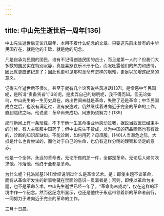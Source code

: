 ```yaml
---
---
---
```

title: 中山先生逝世后一周年[136]
---




中山先生逝世后无论几周年，本用不着什么纪念的文章。只要这先前未曾有的中华民国存在，就是他的丰碑，就是他的纪念。

凡是自承为民国的国民，谁有不记得创造民国的战士，而且是第一人的？但我们大多数的国民实在特别沉静，真是喜怒哀乐不形于色，而况吐露他们的热力和热情。因此就更应该纪念了；因此也更可见那时革命有怎样的艰难，更足以加增这纪念的意义。

记得去年逝世后不很久，甚至于就有几个论客说些风凉话[137]。是憎恶中华民国呢，是所谓“责备贤者”[138]呢，是卖弄自己的聪明呢，我不得而知。但无论如何，中山先生的一生历史具在，站出世间来就是革命，失败了还是革命；中华民国成立之后，也没有满足过，没有安逸过，仍然继续着进向近于完全的革命的工作。直到临终之际，他说道：革命尚未成功，同志仍须努力！[139]

那时新闻上有一条琐载，不下于他一生革命事业地感动过我，据说当西医已经束手的时候，有人主张服中国药了；但中山先生不赞成，以为中国的药品固然也有有效的，诊断的知识却缺如。不能诊断，如何用药？毋须服。[140]人当濒危之际，大抵是什么也肯尝试的，而他对于自己的生命，也仍有这样分明的理智和坚定的意志。

他是一个全体，永远的革命者。无论所做的那一件，全都是革命。无论后人如何吹求他，冷落他，他终于全都是革命。

为什么呢？托洛斯基[141]曾经说明过什么是革命艺术。是：即使主题不谈革命，而有从革命所发生的新事物藏在里面的意识一贯着者是；否则，即使以革命为主题，也不是革命艺术。中山先生逝世已经一年了，“革命尚未成功”，仅在这样的环境中作一个纪念。然而这纪念所显示，也还是他终于永远带领着新的革命者前行，一同努力于进向近于完全的革命的工作。

三月十日晨。